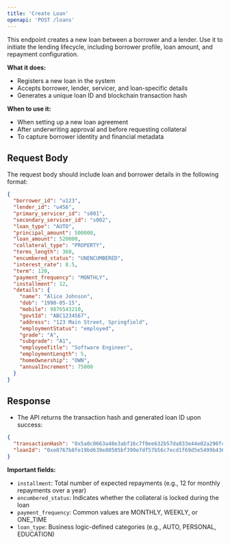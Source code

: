 ```yaml
---
title: 'Create Loan'
openapi: 'POST /loans'
---
```


This endpoint creates a new loan between a borrower and a lender. Use it to initiate the lending lifecycle, including borrower profile, loan amount, and repayment configuration.

**What it does:**
- Registers a new loan in the system
- Accepts borrower, lender, servicer, and loan-specific details
- Generates a unique loan ID and blockchain transaction hash

**When to use it:**
- When setting up a new loan agreement
- After underwriting approval and before requesting collateral
- To capture borrower identity and financial metadata

## Request Body

The request body should include loan and borrower details in the following format:

```json
{
  "borrower_id": "u123",
  "lender_id": "u456",
  "primary_servicer_id": "s001",
  "secondary_servicer_id": "s002",
  "loan_type": "AUTO",
  "principal_amount": 500000,
  "loan_amount": 520000,
  "collateral_type": "PROPERTY",
  "terms_length": 360,
  "encumbered_status": "UNENCUMBERED",
  "interest_rate": 8.5,
  "term": 120,
  "payment_frequency": "MONTHLY",
  "installment": 12,
  "details": {
    "name": "Alice Johnson",
    "dob": "1990-05-15",
    "mobile": 9876543210,
    "govtId": "ABC1234567",
    "address": "123 Main Street, Springfield",
    "employmentStatus": "employed",
    "grade": "A",
    "subgrade": "A1",
    "employeeTitle": "Software Engineer",
    "employmentLength": 5,
    "homeOwnership": "OWN",
    "annualIncrement": 75000
  }
}
  ```

## Response

- The API returns the transaction hash and generated loan ID upon success:

```json
{
  "transactionHash": "0x5a0c0663a48e3abf16c7f0ee632b57da833e44e02a290fc0920ea2858da31f73",
  "loanId": "0xe8767b8fe19bd639e80505bf399e7df57b56c7ecd1f69d5e5499b436ece087ed"
}
```

**Important fields:**
- `installment`: Total number of expected repayments (e.g., 12 for monthly repayments over a year)
- `encumbered_status`: Indicates whether the collateral is locked during the loan
- `payment_frequency`: Common values are MONTHLY, WEEKLY, or ONE_TIME
- `loan_type`: Business logic-defined categories (e.g., AUTO, PERSONAL, EDUCATION)
